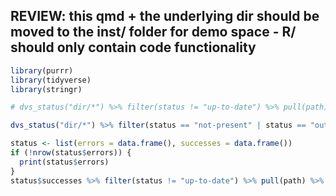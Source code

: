 ## REVIEW: this qmd + the underlying dir should be moved to the inst/ folder for demo space - R/ should only contain code functionality

```r
library(purrr)
library(tidyverse)
library(stringr)

# dvs_status("dir/*") %>% filter(status != "up-to-date") %>% pull(path) %>% dvs_get()

dvs_status("dir/*") %>% filter(status == "not-present" | status == "out-of-sync") %>% pull(path) %>% dvs_get()
```


```r
status <- list(errors = data.frame(), successes = data.frame())
if (!nrow(status$errors)) {
  print(status$errors)
}
status$successes %>% filter(status != "up-to-date") %>% pull(path) %>% dvs_get()
```



